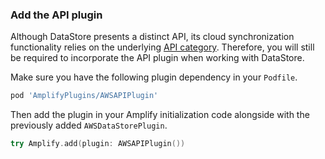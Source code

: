 ### Add the API plugin

Although DataStore presents a distinct API, its cloud synchronization functionality relies on the underlying [API category](/gen1/[platform]/prev/build-a-backend/graphqlapi/). Therefore, you will still be required to incorporate the API plugin when working with DataStore.

Make sure you have the following plugin dependency in your `Podfile`.

```ruby
pod 'AmplifyPlugins/AWSAPIPlugin'
```

Then add the plugin in your Amplify initialization code alongside with the previously added `AWSDataStorePlugin`.

```swift
try Amplify.add(plugin: AWSAPIPlugin())
```
